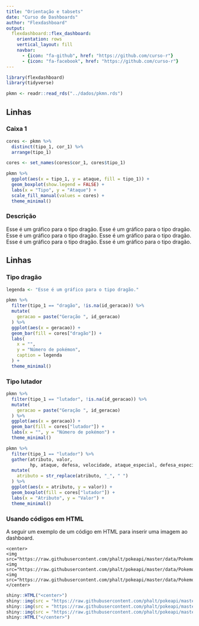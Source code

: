 ```yaml
---
title: "Orientação e tabsets"
date: "Curso de Dashboards"
author: "Flexdashboard"
output: 
  flexdashboard::flex_dashboard:
    orientation: rows
    vertical_layout: fill
    navbar:
      - {icon: "fa-github", href: "https://github.com/curso-r"}
      - {icon: "fa-facebook", href: "https://github.com/curso-r"}
---
```


```r
library(flexdashboard)
library(tidyverse)

pkmn <- readr::read_rds("../dados/pkmn.rds")
```

Linhas {data-height=100}
-----------------------------------------------------------------------

### Caixa 1

```r
cores <- pkmn %>% 
  distinct(tipo_1, cor_1) %>% 
  arrange(tipo_1)

cores <- set_names(cores$cor_1, cores$tipo_1)

pkmn %>% 
  ggplot(aes(x = tipo_1, y = ataque, fill = tipo_1)) +
  geom_boxplot(show.legend = FALSE) +
  labs(x = "Tipo", y = "Ataque") +
  scale_fill_manual(values = cores) +
  theme_minimal()
```

### Descrição

Esse é um gráfico para o tipo dragão. Esse é um gráfico para o tipo dragão. Esse é um gráfico para o tipo dragão. Esse é um gráfico para o tipo dragão. Esse é um gráfico para o tipo dragão. Esse é um gráfico para o tipo dragão.

Linhas {data-height=300 .tabset}
-----------------------------------------------------------------------

### Tipo dragão

```r
legenda <- "Esse é um gráfico para o tipo dragão."

pkmn %>%
  filter(tipo_1 == "dragão", !is.na(id_geracao)) %>% 
  mutate(
    geracao = paste("Geração ", id_geracao)
  ) %>%
  ggplot(aes(x = geracao)) + 
  geom_bar(fill = cores["dragão"]) + 
  labs(
    x = "", 
    y = "Número de pokémon",
    caption = legenda
  ) +
  theme_minimal()
```



### Tipo lutador

```r
pkmn %>%
  filter(tipo_1 == "lutador", !is.na(id_geracao)) %>% 
  mutate(
    geracao = paste("Geração ", id_geracao)
  ) %>%
  ggplot(aes(x = geracao)) + 
  geom_bar(fill = cores["lutador"]) + 
  labs(x = "", y = "Número de pokémon") +
  theme_minimal()

pkmn %>%
  filter(tipo_1 == "lutador") %>% 
  gather(atributo, valor, 
         hp, ataque, defesa, velocidade, ataque_especial, defesa_especial) %>%
  mutate(
    atributo = str_replace(atributo, "_", " ")
  ) %>% 
  ggplot(aes(x = atributo, y = valor)) + 
  geom_boxplot(fill = cores["lutador"]) + 
  labs(x = "Atributo", y = "Valor") +
  theme_minimal()
```


### Usando códigos em HTML

A seguir um exemplo de um código em HTML para inserir uma imagem ao dashboard.

```
<center>
<img src="https://raw.githubusercontent.com/phalt/pokeapi/master/data/Pokemon_XY_Sprites/1.png">
<img src="https://raw.githubusercontent.com/phalt/pokeapi/master/data/Pokemon_XY_Sprites/4.png">
<img src="https://raw.githubusercontent.com/phalt/pokeapi/master/data/Pokemon_XY_Sprites/7.png">
</center>
```

```r
shiny::HTML("<center>")
shiny::img(src = "https://raw.githubusercontent.com/phalt/pokeapi/master/data/Pokemon_XY_Sprites/1.png")
shiny::img(src = "https://raw.githubusercontent.com/phalt/pokeapi/master/data/Pokemon_XY_Sprites/4.png")
shiny::img(src = "https://raw.githubusercontent.com/phalt/pokeapi/master/data/Pokemon_XY_Sprites/7.png")
shiny::HTML("</center>")
```


